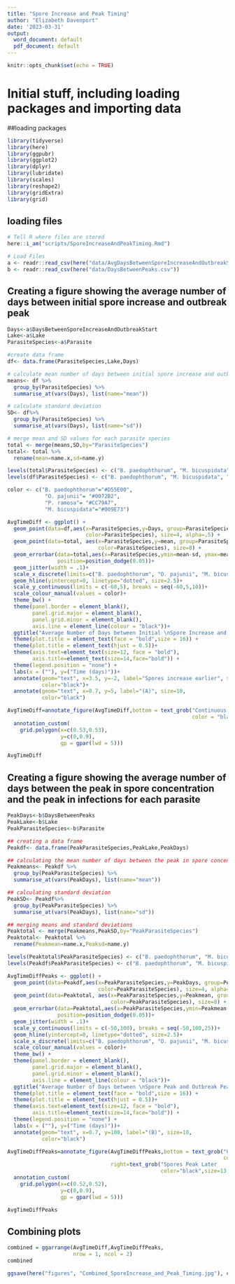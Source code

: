 ```yaml
---
title: "Spore Increase and Peak Timing"
author: "Elizabeth Davenport"
date: '2023-03-31'
output:
  word_document: default
  pdf_document: default
---
```


```r
knitr::opts_chunk$set(echo = TRUE)
```

# Initial stuff, including loading packages and importing data

##loading packages
```r
library(tidyverse)
library(here)
library(ggpubr)
library(ggplot2)
library(dplyr)
library(lubridate)
library(scales)
library(reshape2)
library(gridExtra)
library(grid)
```

## loading files

```r
# Tell R where files are stored
here::i_am("scripts/SporeIncreaseAndPeakTiming.Rmd")

# Load Files
a <- readr::read_csv(here("data/AvgDaysBetweenSporeIncreaseAndOutbreakStart.csv"))
b <- readr::read_csv(here("data/DaysBetweenPeaks.csv"))
```


## Creating a figure showing the average number of days between initial spore increase and outbreak peak

```r
Days<-a$DaysBetweenSporeIncreaseAndOutbreakStart
Lake<-a$Lake
ParasiteSpecies<-a$Parasite

#create data frame
df<- data.frame(ParasiteSpecies,Lake,Days)

# calculate mean number of days between initial spore increase and outbreak start
means<- df %>%
  group_by(ParasiteSpecies) %>%
  summarise_at(vars(Days), list(name="mean"))

# calculate standard deviation
SD<- df%>%
  group_by(ParasiteSpecies) %>%
  summarise_at(vars(Days), list(name="sd"))

# merge mean and SD values for each parasite species
total <- merge(means,SD,by="ParasiteSpecies")
total<- total %>%
  rename(mean=name.x,sd=name.y)

levels(total$ParasiteSpecies) <- c("B. paedophthorum", "M. bicuspidata", "O. pajunii", "P. ramosa")
levels(df$ParasiteSpecies) <- c("B. paedophthorum", "M. bicuspidata", "O. pajunii", "P. ramosa")

color <- c("B. paedophthorum"="#D55E00",
            "O. pajunii"= "#0072B2",
            "P. ramosa"= "#CC79A7",  
            "M. bicuspidata"="#009E73")

AvgTimeDiff <- ggplot() +
  geom_point(data=df,aes(x=ParasiteSpecies,y=Days, group=ParasiteSpecies, 
                         color=ParasiteSpecies), size=4, alpha=.5) +
  geom_point(data=total, aes(x=ParasiteSpecies,y=mean, group=ParasiteSpecies, 
                             color=ParasiteSpecies), size=8) +
  geom_errorbar(data=total,aes(x=ParasiteSpecies,ymin=mean-sd, ymax=mean+sd), width=.3,
                position=position_dodge(0.05))+
  geom_jitter(width = .1)+
  scale_x_discrete(limits=c("B. paedophthorum", "O. pajunii", "M. bicuspidata", "P. ramosa"))+
  geom_hline(yintercept=0, linetype="dotted", size=2.5)+
  scale_y_continuous(limits = c(-60,5), breaks = seq(-60,5,10))+
  scale_colour_manual(values = color)+
  theme_bw() +
  theme(panel.border = element_blank(), 
        panel.grid.major = element_blank(),
        panel.grid.minor = element_blank(), 
        axis.line = element_line(colour = "black"))+
  ggtitle("Average Number of Days between Initial \nSpore Increase and Outbreak Emergence") +
  theme(plot.title = element_text(face = "bold",size = 16)) +
  theme(plot.title = element_text(hjust = 0.5))+
  theme(axis.text=element_text(size=12, face = "bold"), 
        axis.title=element_text(size=14,face="bold")) +
  theme(legend.position = "none") +
  labs(x = (""), y=("Time (days)"))+
  annotate(geom="text", x=3.5, y=-2, label="Spores increase earlier", size=5,
           color="black")+
  annotate(geom="text", x=0.7, y=5, label="(A)", size=10,
           color="black")

AvgTimeDiff=annotate_figure(AvgTimeDiff,bottom = text_grob("Continuous Shedders                  Obligate Killers",
                                                           color = "black", face = "bold", size = 14))+
  annotation_custom(
    grid.polygon(x=c(0.53,0.53),
                 y=c(0,0.9),
                 gp = gpar(lwd = 5)))

AvgTimeDiff
```


## Creating a figure showing the average number of days between the peak in spore concentration and the peak in infections for each parasite
```r
PeakDays<-b$DaysBetweenPeaks
PeakLake<-b$Lake
PeakParasiteSpecies<-b$Parasite

## creating a data frame
Peakdf<- data.frame(PeakParasiteSpecies,PeakLake,PeakDays)

## calculating the mean number of days between the peak in spore concentration and the peak in infections for each parasite
Peakmeans<- Peakdf %>%
  group_by(PeakParasiteSpecies) %>%
  summarise_at(vars(PeakDays), list(name="mean"))

## calculating standard deviation
PeakSD<- Peakdf%>%
  group_by(PeakParasiteSpecies) %>%
  summarise_at(vars(PeakDays), list(name="sd"))

## merging means and standard deviations
Peaktotal <- merge(Peakmeans,PeakSD,by="PeakParasiteSpecies")
Peaktotal<- Peaktotal %>%
  rename(Peakmean=name.x,Peaksd=name.y)

levels(Peaktotal$PeakParasiteSpecies) <- c("B. paedophthorum", "M. bicuspidata", "O. pajunii", "P. ramosa")
levels(Peakdf$PeakParasiteSpecies) <- c("B. paedophthorum", "M. bicuspidata", "O. pajunii", "P. ramosa")

AvgTimeDiffPeaks <- ggplot() +
  geom_point(data=Peakdf,aes(x=PeakParasiteSpecies,y=PeakDays, group=PeakParasiteSpecies,
                             color=PeakParasiteSpecies), size=4, alpha=.5) + 
  geom_point(data=Peaktotal, aes(x=PeakParasiteSpecies,y=Peakmean, group=PeakParasiteSpecies,
                                 color=PeakParasiteSpecies), size=8) +
  geom_errorbar(data=Peaktotal,aes(x=PeakParasiteSpecies,ymin=Peakmean-Peaksd, ymax=Peakmean+Peaksd), width=.3,
                position=position_dodge(0.05))+
  geom_jitter(width = .1)+
  scale_y_continuous(limits = c(-50,100), breaks = seq(-50,100,25))+
  geom_hline(yintercept=0, linetype="dotted", size=2.5)+
  scale_x_discrete(limits=c("B. paedophthorum", "O. pajunii", "M. bicuspidata", "P. ramosa"))+
  scale_colour_manual(values = color)+
  theme_bw() +
  theme(panel.border = element_blank(), 
        panel.grid.major = element_blank(),
        panel.grid.minor = element_blank(), 
        axis.line = element_line(colour = "black"))+
  ggtitle("Average Number of Days between \nSpore Peak and Outbreak Peak") +
  theme(plot.title = element_text(face = "bold",size = 16)) +
  theme(plot.title = element_text(hjust = 0.5))+
  theme(axis.text=element_text(size=12, face = "bold"), 
        axis.title=element_text(size=14,face="bold")) +
  theme(legend.position = "none") +
  labs(x = (""), y=("Time (days)"))+
  annotate(geom="text", x=0.7, y=100, label="(B)", size=10,
           color="black")

AvgTimeDiffPeaks=annotate_figure(AvgTimeDiffPeaks,bottom = text_grob("Continuous Shedders                  Obligate Killers",
                                                                     color = "black", face = "bold", size = 14),
                                 right=text_grob("Spores Peak Later    Spores Peak Earlier",
                                                 color="black",size=13,rot=-90, hjust = 0.32))+
  annotation_custom(
    grid.polygon(x=c(0.52,0.52),
                 y=c(0,0.9),
                 gp = gpar(lwd = 5)))

AvgTimeDiffPeaks

```


## Combining plots
```r
combined = ggarrange(AvgTimeDiff,AvgTimeDiffPeaks,
                     nrow = 1, ncol = 2)
combined

ggsave(here("figures", "Combined_SporeIncrease_and_Peak_Timing.jpg"), combined, units = "in", width = 13, height = 6, dpi = 300)

```
